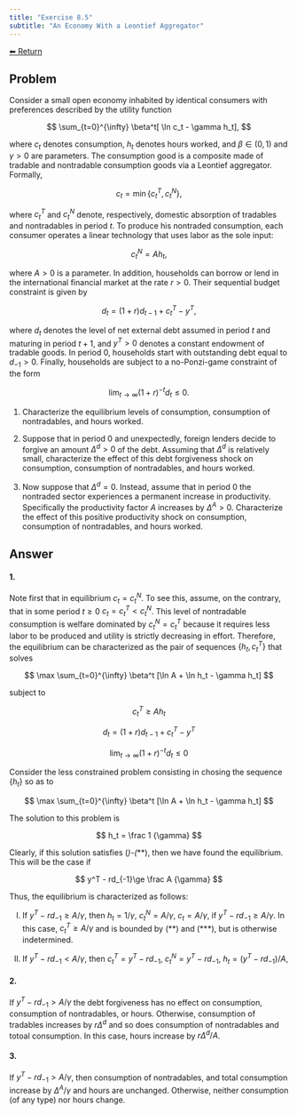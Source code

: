 ```yaml
---
title: "Exercise 8.5"
subtitle: "An Economy With a Leontief Aggregator"
---
```

<a class="return-button" href="index.qmd">⬅ Return</a>

## Problem

Consider a small open economy inhabited by identical consumers with preferences described by the utility function

$$
\sum_{t=0}^{\infty} \beta^t[ \ln c_t - \gamma h_t],
$$

where $c_t$ denotes consumption, $h_t$ denotes hours worked, and $\beta\in (0,1)$ and $\gamma>0$ are parameters. The consumption good is a composite made of tradable and nontradable consumption goods via a Leontief aggregator. Formally,

$$
c_t = \min\{c^T_t,c^N_t\},
$$

where $c^T_t$ and $c^N_t$ denote, respectively, domestic absorption of tradables and nontradables in period $t$. To produce his nontraded consumption, each consumer operates a linear technology that uses labor as the sole input:

$$
c^N_t = A h_t,
$$

where $A>0$ is a parameter. In addition, households can borrow or lend in the international financial market at the rate $r>0$. Their sequential budget constraint is given by

$$
d_t = (1+r) d_{t-1} + c^T_t - y^T,
$$

where $d_t$ denotes the level of net external debt assumed in period $t$ and maturing in period $t+1$, and $y^T>0$ denotes a constant endowment of tradable goods. In period 0, households start with outstanding debt equal to $d_{-1}>0$. Finally, households are subject to a no-Ponzi-game constraint of the form 

$$
\lim_{t\rightarrow \infty} (1+r)^{-t}d_t \le 0.
$$

1. Characterize  the equilibrium levels  of consumption, consumption of nontradables, and hours worked. 

2. Suppose that in period 0 and unexpectedly, foreign lenders decide to forgive an amount $\Delta^d>0$ of the debt.  Assuming that $\Delta^d$ is relatively small, characterize the effect of this debt forgiveness shock on consumption, consumption of nontradables, and hours worked. 

3. Now suppose that $\Delta^d=0$. Instead, assume that in period 0  the nontraded sector experiences a permanent increase in productivity. Specifically the productivity factor $A$ increases by $\Delta^A>0$. Characterize the effect of this positive productivity shock on consumption, consumption of nontradables, and hours worked. 

## Answer

#### 1.

Note first that in equilibrium $c_t=c^N_t$. To see this,  assume, on the contrary, that in some period $t\ge 0$ $c_t=c^T_t<c^N_t$. This level of nontradable consumption is welfare dominated by $c^N_t=c^T_t$ because it requires less labor to be produced and utility is strictly decreasing in effort. Therefore, the equilibrium can be characterized as the pair of sequences $\{h_t,c^T_t\}$ that solves

$$
\max \sum_{t=0}^{\infty} \beta^t [\ln A + \ln h_t - \gamma h_t]
$$

subject to 

$$
c^T_t \ge Ah_t \tag{*}
$$

$$
d_t = (1+r) d_{t-1} +c^T_t -y^T \tag{**}
$$

$$
\lim_{t\rightarrow \infty} (1+r)^{-t}d_t \le 0 \tag{***}
$$

Consider the less constrained problem consisting in chosing the sequence $\{h_t\}$ so as to 

$$
\max \sum_{t=0}^{\infty} \beta^t [\ln A + \ln h_t - \gamma h_t]
$$

The solution to this problem is

$$
h_t = \frac 1 {\gamma}
$$

Clearly, if this solution satisfies (*)-(***), then we have found the equilibrium. This will be the case if

$$
y^T - rd_{-1}\ge \frac A {\gamma}
$$

Thus, the equilibrium is characterized as follows:

(I) If $y^T-rd_{-1}\ge A/\gamma$, then  $h_t = 1/\gamma$, $c^N_t=A/\gamma$,  $c_t=A/\gamma$,  if $y^T-rd_{-1}\ge A/\gamma$. In this case, $c^T_t \ge A/\gamma$ and is bounded by \(\*\*\) and \(\*\*\*\), but is otherwise indetermined. 

(II) If $y^T-rd_{-1}<A/\gamma$, then $c^T_t=y^T-rd_{-1}$, 
$c^N_t = y^T-rd_{-1}$, 
$h_t = (y^T-rd_{-1})/A$, 

#### 2.

If $y^T-rd_{-1}>A/\gamma$ the debt forgiveness has no effect  on consumption, consumption of nontradables, or hours. Otherwise, consumption of tradables increases by $r\Delta^d$ and so does consumption of nontradables and totoal consumption. In this case, hours increase by $r\Delta^d/A$.

#### 3.

If $y^T-rd_{-1}>A/\gamma$, then consumption of nontradables,  and total consumption increase by $\Delta^A/\gamma$ and hours are unchanged. Otherwise, neither consumption (of any type) nor hours change. 
